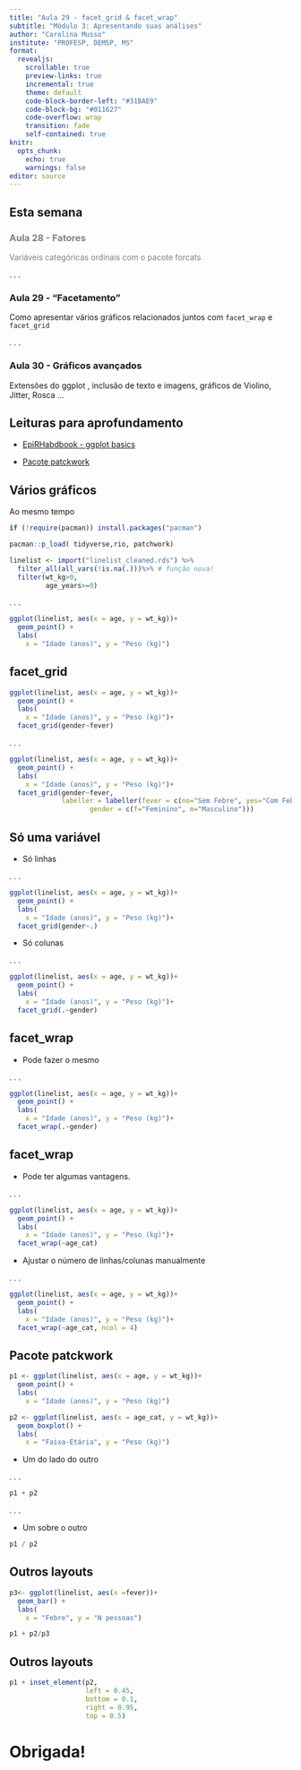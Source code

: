 ```yaml
---
title: "Aula 29 - facet_grid & facet_wrap"
subtitle: "Módulo 3: Apresentando suas análises"
author: "Carolina Musso"
institute: "PROFESP, DEMSP, MS"
format: 
  revealjs:
    scrollable: true
    preview-links: true
    incremental: true 
    theme: default
    code-block-border-left: "#31BAE9"
    code-block-bg: "#011627"
    code-overflow: wrap
    transition: fade
    self-contained: true
knitr:
  opts_chunk:
    echo: true
    warnings: false
editor: source
---
```


## Esta semana

### Aula 28 - Fatores {style="color: gray;"}

[Variáveis categóricas ordinais com o pacote forcats]{style="color: gray;"}

. . .

### Aula 29 - "Facetamento"

Como apresentar vários gráficos relacionados juntos com `facet_wrap` e `facet_grid`

. . .

### Aula 30 - Gráficos avançados

Extensões do ggplot , inclusão de texto e imagens, gráficos de Violino, Jitter, Rosca ...

## Leituras para aprofundamento

-   [EpiRHabdbook - ggplot basics](https://epirhandbook.com/en/ggplot-basics.html?q=facet#ggplot-basics)

-   [Pacote patckwork](https://patchwork.data-imaginist.com)

## Vários gráficos

Ao mesmo tempo

```r
if (!require(pacman)) install.packages("pacman") 

pacman::p_load( tidyverse,rio, patchwork) 

linelist <- import("linelist_cleaned.rds") %>% 
  filter_all(all_vars(!is.na(.)))%>% # função nova!
  filter(wt_kg>0,
         age_years>=0) 
```

. . .

```r
ggplot(linelist, aes(x = age, y = wt_kg))+
  geom_point() +
  labs(
    x = "Idade (anos)", y = "Peso (kg)")
```

## facet_grid

```r
ggplot(linelist, aes(x = age, y = wt_kg))+
  geom_point() +
  labs(
    x = "Idade (anos)", y = "Peso (kg)")+
  facet_grid(gender~fever)
```

. . .

```r
ggplot(linelist, aes(x = age, y = wt_kg))+
  geom_point() +
  labs(
    x = "Idade (anos)", y = "Peso (kg)")+
  facet_grid(gender~fever,
             labeller = labeller(fever = c(no="Sem Febre", yes="Com Febre"), 
                    gender = c(f="Feminino", m="Masculino")))
```

## Só uma variável

-   Só linhas

. . .

```r
ggplot(linelist, aes(x = age, y = wt_kg))+
  geom_point() +
  labs(
    x = "Idade (anos)", y = "Peso (kg)")+
  facet_grid(gender~.)
```

-   Só colunas

. . .

```r
ggplot(linelist, aes(x = age, y = wt_kg))+
  geom_point() +
  labs(
    x = "Idade (anos)", y = "Peso (kg)")+
  facet_grid(.~gender)
```

## facet_wrap

-   Pode fazer o mesmo

. . .

```r
ggplot(linelist, aes(x = age, y = wt_kg))+
  geom_point() +
  labs(
    x = "Idade (anos)", y = "Peso (kg)")+
  facet_wrap(.~gender)
```

## facet_wrap

-   Pode ter algumas vantagens.

. . .

```r
ggplot(linelist, aes(x = age, y = wt_kg))+
  geom_point() +
  labs(
    x = "Idade (anos)", y = "Peso (kg)")+
  facet_wrap(~age_cat)
```

-   Ajustar o número de linhas/colunas manualmente

. . .

```r
ggplot(linelist, aes(x = age, y = wt_kg))+
  geom_point() +
  labs(
    x = "Idade (anos)", y = "Peso (kg)")+
  facet_wrap(~age_cat, ncol = 4)
```

## Pacote patckwork

```r
p1 <- ggplot(linelist, aes(x = age, y = wt_kg))+
  geom_point() +
  labs(
    x = "Idade (anos)", y = "Peso (kg)")

p2 <- ggplot(linelist, aes(x = age_cat, y = wt_kg))+
  geom_boxplot() +
  labs(
    x = "Faixa-Etária", y = "Peso (kg)")
```

-   Um do lado do outro

. . .

```r
p1 + p2
```

. . .

-   Um sobre o outro

```r

p1 / p2
```

## Outros layouts

```r
p3<- ggplot(linelist, aes(x =fever))+
  geom_bar() +
  labs(
    x = "Febre", y = "N pessoas")

p1 + p2/p3
```

## Outros layouts

```r
p1 + inset_element(p2, 
                   left = 0.45, 
                   bottom = 0.1, 
                   right = 0.95, 
                   top = 0.5)
```

# Obrigada!
